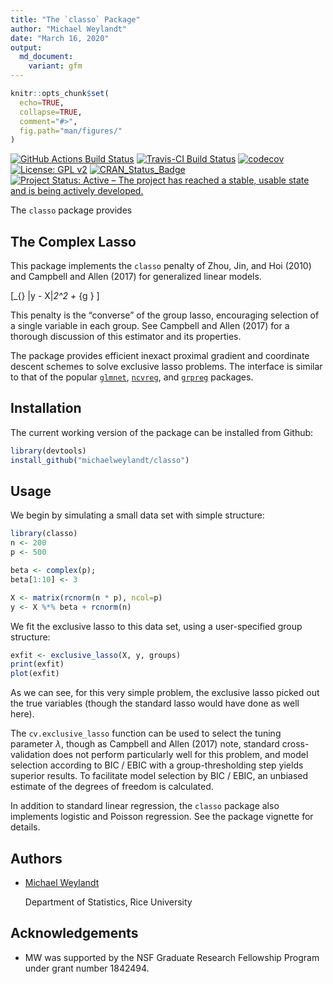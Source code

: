 ```yaml
---
title: "The `classo` Package"
author: "Michael Weylandt"
date: "March 16, 2020"
output:
  md_document:
    variant: gfm
---
```


<!--  -*- coding: utf-8 -*- -->
<!-- README.md is generated from README.Rmd. Do not edit this file directly -->

```r
knitr::opts_chunk$set(
  echo=TRUE,
  collapse=TRUE,
  comment="#>", 
  fig.path="man/figures/"
)
```

[![GitHub Actions Build Status](https://github.com/michaelweylandt/classo/workflows/R-CMD-check and Deploy/badge.svg)](https://github.com/michaelweylandt/classo/actions?query=workflow%3A%22R-CMD-check+and+Deploy%22)
[![Travis-CI Build Status](https://api.travis-ci.com/michaelweylandt/classo.svg?branch=develop)](https://travis-ci.com/michaelweylandt/classo)
[![codecov](https://codecov.io/gh/michaelweylandt/classo/branch/develop/graph/badge.svg)](https://codecov.io/gh/michaelweylandt/classo)
[![License: GPL v2](https://img.shields.io/badge/License-GPL%20v2-blue.svg)](https://www.gnu.org/licenses/old-licenses/gpl-2.0.en.html)
[![CRAN_Status_Badge](http://www.r-pkg.org/badges/version/classo)](https://cran.r-project.org/package=classo)
[![Project Status: Active – The project has reached a stable, usable state and is being actively developed.](https://www.repostatus.org/badges/latest/active.svg)](https://www.repostatus.org/#active)

The `classo` package provides 

## The Complex Lasso

This package implements the `classo` penalty of Zhou, Jin, and Hoi (2010)
and Campbell and Allen (2017) for generalized linear models.

\[\text{arg min}_{\beta} \frac{1}{2n} \|y - X\beta\|_2^2 + \lambda \sum_{g \in \mathcal{G}} \frac{\|\beta_g\|_1^2}{2}\]

This penalty is the "converse" of the group lasso, encouraging selection of a single
variable in each group. See Campbell and Allen (2017) for a thorough discussion of
this estimator and its properties.

The package provides efficient inexact proximal gradient and coordinate descent
schemes to solve exclusive lasso problems. The interface is similar to that of
the popular [`glmnet`](https://cran.r-project.org/web/packages/glmnet/index.html),
[`ncvreg`](http://pbreheny.github.io/ncvreg/), and [`grpreg`](http://pbreheny.github.io/ncvreg/)
packages.

## Installation

The current working version of the package can be installed from Github:

```r
library(devtools)
install_github("michaelweylandt/classo")
```

## Usage

We begin by simulating a small data set with simple structure:

```r
library(classo)
n <- 200
p <- 500

beta <- complex(p);
beta[1:10] <- 3

X <- matrix(rcnorm(n * p), ncol=p)
y <- X %*% beta + rcnorm(n)
```

We fit the exclusive lasso to this data set, using a user-specified group structure:

```r
exfit <- exclusive_lasso(X, y, groups)
print(exfit)
plot(exfit)
```

As we can see, for this very simple problem, the exclusive lasso picked out the 
true variables (though the standard lasso would have done as well here).

The `cv.exclusive_lasso` function can be used to select the tuning parameter $\lambda$,
though as Campbell and Allen (2017) note, standard cross-validation does not perform
particularly well for this problem, and model selection according to BIC / EBIC
with a group-thresholding step yields superior results. To facilitate model selection
by BIC / EBIC, an unbiased estimate of the degrees of freedom is calculated.

In addition to standard linear regression, the `classo` package also implements
logistic and Poisson regression. See the package vignette for details.

## Authors

* [Michael Weylandt](http://github.com/michaelweylandt)

    Department of Statistics, Rice University

## Acknowledgements

* MW was supported by the NSF Graduate Research Fellowship Program under grant
  number 1842494.
